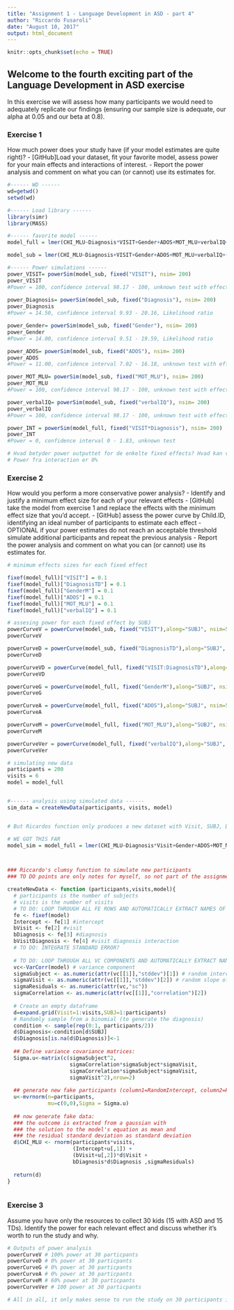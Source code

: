 ```yaml
---
title: "Assignment 1 - Language Development in ASD - part 4"
author: "Riccardo Fusaroli"
date: "August 10, 2017"
output: html_document
---
```


```r
knitr::opts_chunk$set(echo = TRUE)
```

## Welcome to the fourth exciting part of the Language Development in ASD exercise

In this exercise we will assess how many participants we would need to adequately replicate our findings (ensuring our sample size is adequate, our alpha at 0.05 and our beta at 0.8).

### Exercise 1

How much power does your study have (if your model estimates are quite right)?
- [GitHub]Load your dataset, fit your favorite model, assess power for your main effects and interactions of interest.
- Report the power analysis and comment on what you can (or cannot) use its estimates for.

```r
#------ WD ------
wd=getwd()
setwd(wd)

#------ Load library ------ 
library(simr)
library(MASS)

#------ favorite model ------
model_full = lmer(CHI_MLU~Diagnosis*VISIT+Gender+ADOS+MOT_MLU+verbalIQ+(1+VISIT|SUBJ),full_data)

model_sub = lmer(CHI_MLU~Diagnosis+VISIT+Gender+ADOS+MOT_MLU+verbalIQ+(1+VISIT|SUBJ),full_data)

#------ Power simulations ------
power_VISIT= powerSim(model_sub, fixed("VISIT"), nsim= 200)
power_VISIT
#Power = 100, confidence interval 98.17 - 100, unknown test with effect size = 0.19
 
power_Diagnosis= powerSim(model_sub, fixed("Diagnosis"), nsim= 200)
power_Diagnosis
#Power = 14.50, confidence interval 9.93 - 20.16, Likelihood ratio

power_Gender= powerSim(model_sub, fixed("Gender"), nsim= 200)
power_Gender
#Power = 14.00, confidence interval 9.51 - 19.59, Likelihood ratio

power_ADOS= powerSim(model_sub, fixed("ADOS"), nsim= 200)
power_ADOS
#Power = 11.00, confidence interval 7.02 - 16.18, unknown test with effect size = -0.015

power_MOT_MLU= powerSim(model_sub, fixed("MOT_MLU"), nsim= 200)
power_MOT_MLU
#Power = 100, confidence interval 98.17 - 100, unknown test with effect size = 0.34

power_verbalIQ= powerSim(model_sub, fixed("verbalIQ"), nsim= 200)
power_verbalIQ
#Power = 100, confidence interval 98.17 - 100, unknown test with effect size = 0.063

power_INT = powerSim(model_full, fixed("VISIT*Diagnosis"), nsim= 200)
power_INT
#Power = 0, confidence interval 0 - 1.83, unknown test

# Hvad betyder power outputtet for de enkelte fixed effects? Hvad kan vi bruge det til?
# Power fra interaction er 0%
```


### Exercise 2

How would you perform a more conservative power analysis?
- Identify and justify a minimum effect size for each of your relevant effects
- [GitHub] take the model from exercise 1 and replace the effects with the minimum effect size that you'd accept.
- [GitHub] assess the power curve by Child.ID, identifying an ideal number of participants to estimate each effect
- OPTIONAL if your power estimates do not reach an acceptable threshold simulate additional participants and repeat the previous analysis
- Report the power analysis and comment on what you can (or cannot) use its estimates for.

```r

# minimum effects sizes for each fixed effect

fixef(model_full)["VISIT"] = 0.1
fixef(model_full)["DiagnosisTD"] = 0.1
fixef(model_full)["GenderM"] = 0.1
fixef(model_full)["ADOS"] = 0.1
fixef(model_full)["MOT_MLU"] = 0.1
fixef(model_full)["verbalIQ"] = 0.1

# assesing power for each fixed effect by SUBJ
powerCurveV = powerCurve(model_sub, fixed("VISIT"),along="SUBJ", nsim=5)
powerCurveV

powerCurveD = powerCurve(model_sub, fixed("DiagnosisTD"),along="SUBJ", nsim=5)
powerCurveD

powerCurveVD = powerCurve(model_full, fixed("VISIT:DiagnosisTD"),along="SUBJ", nsim=5)
powerCurveVD

powerCurveG = powerCurve(model_full, fixed("GenderM"),along="SUBJ", nsim=5)
powerCurveG

powerCurveA = powerCurve(model_full, fixed("ADOS"),along="SUBJ", nsim=5)
powerCurveA

powerCurveM = powerCurve(model_full, fixed("MOT_MLU"),along="SUBJ", nsim=5)
powerCurveM

powerCurveVer = powerCurve(model_full, fixed("verbalIQ"),along="SUBJ", nsim=5)
powerCurveVer

# simulating new data
participants = 200
visits = 6
model = model_full


#------ analysis using simulated data ------
sim_data = createNewData(participants, visits, model)


# But Ricardos function only produces a new dataset with Visit, SUBJ, Diagnosis, CHI_MLU

# WE GOT THIS FAR
model_sim = model_full = lmer(CHI_MLU~Diagnosis*Visit+Gender+ADOS+MOT_MLU+verbalIQ+(1+VISIT|SUBJ),sim_data)



### Riccardo's clumsy function to simulate new participants
### TO DO points are only notes for myself, so not part of the assignment

createNewData <- function (participants,visits,model){
  # participants is the number of subjects
  # visits is the number of visits
  # TO DO: LOOP THROUGH ALL FE ROWS AND AUTOMATICALLY EXTRACT NAMES OF FIXED EFFECTS AND ESTIMATES
  fe <- fixef(model)
  Intercept <- fe[1] #intercept
  bVisit <- fe[2] #visit
  bDiagnosis <- fe[3] #diagnosis
  bVisitDiagnosis <- fe[4] #visit diagnosis interaction
  # TO DO: INTEGRATE STANDARD ERROR?
  
  # TO DO: LOOP THROUGH ALL VC COMPONENTS AND AUTOMATICALLY EXTRACT NAMES OF EFFECTS AND ESTIMATES
  vc<-VarCorr(model) # variance component
  sigmaSubject <- as.numeric(attr(vc[[1]],"stddev")[1]) # random intercept by subject
  sigmaVisit <- as.numeric(attr(vc[[1]],"stddev")[2]) # random slope of visit over subject
  sigmaResiduals <- as.numeric(attr(vc,"sc"))
  sigmaCorrelation <- as.numeric(attr(vc[[1]],"correlation")[2])
  
  # Create an empty dataframe
  d=expand.grid(Visit=1:visits,SUBJ=1:participants)
  # Randomly sample from a binomial (to generate the diagnosis)
  condition <- sample(rep(0:1, participants/2))
  d$Diagnosis<-condition[d$SUBJ]
  d$Diagnosis[is.na(d$Diagnosis)]<-1
  
  ## Define variance covariance matrices:
  Sigma.u<-matrix(c(sigmaSubject^2,
                    sigmaCorrelation*sigmaSubject*sigmaVisit,
                    sigmaCorrelation*sigmaSubject*sigmaVisit,
                    sigmaVisit^2),nrow=2)
  
  ## generate new fake participants (column1=RandomIntercept, column2=RandomSlope)
  u<-mvrnorm(n=participants,
             mu=c(0,0),Sigma = Sigma.u)
  
  ## now generate fake data:
  ### the outcome is extracted from a gaussian with
  ### the solution to the model's equation as mean and
  ### the residual standard deviation as standard deviation 
  d$CHI_MLU <- rnorm(participants*visits,
                     (Intercept+u[,1]) +
                     (bVisit+u[,2])*d$Visit + 
                     bDiagnosis*d$Diagnosis ,sigmaResiduals)  
  
  return(d)
}



```


### Exercise 3

Assume you have only the resources to collect 30 kids (15 with ASD and 15 TDs). Identify the power for each relevant effect and discuss whether it's worth to run the study and why.

```r

# Outputs of power analysis
powerCurveV # 100% power at 30 particpants
powerCurveD # 0% power at 30 particpants
powerCurveG # 0% power at 30 particpants
powerCurveA # 0% power at 30 particpants
powerCurveM # 60% power at 30 particpants
powerCurveVer # 100 power at 30 particpants

# All in all, it only makes sense to run the study on 30 participants if we were interested in only visit, gender and verbal IQ. Since we're interested in the effect of diagnosis, the study should't be run.

```




